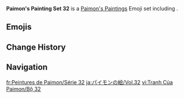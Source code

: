 {{Paimon's Paintings Infobox
|title         = Paimon's Paintings Set 32
|image         = Paimon's Paintings Set 32.png
|icon          = Icon Emoji Paimon's Paintings 32 Arlecchino 1.png
|date          = 2024-05-14
|gamedate      = 
|prev          = 31
|next          = 33
|set           = 32
|twitter       = https://twitter.com/GenshinImpact/status/1790230565314015270
|hoyolab       = https://www.hoyolab.com/article/28583678
|characters    = Arlecchino;Lyney;Freminet;Lynette;Cyno;Tighnari;Gorou;Paimon;Arataki Itto;Kuki Shinobu
}}
'''Paimon's Painting Set 32''' is a [[Paimon's Paintings]] Emoji set including {{Array|Arlecchino;Lyney;Freminet;Lynette;Cyno;Tighnari;Gorou;Paimon;Arataki Itto;Kuki Shinobu|;|[[{item}]]|,<nowiki> </nowiki>|sort=1}}.

==Emojis==
{{Paimon's Paintings Images|categories=Paimon's Paintings Set 32|nomain=1|noset=1}}

==Change History==
{{Change History|introduced=4.6}}

==Navigation==
{{Paimon's Paintings Navbox}}

[[fr:Peintures de Paimon/Série 32]]
[[ja:パイモンの絵/Vol.32]]
[[vi:Tranh Của Paimon/Bộ 32]]